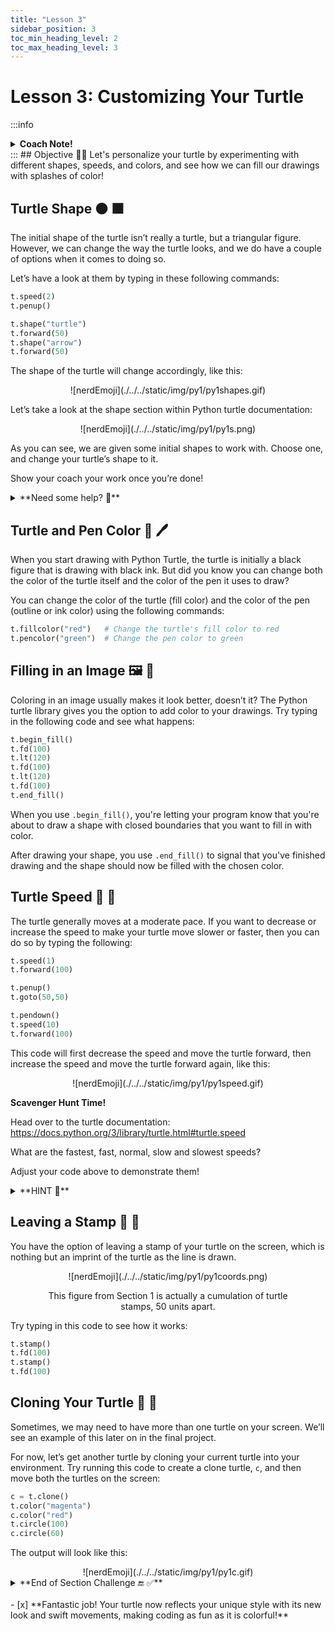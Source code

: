 ```yaml
---
title: "Lesson 3"
sidebar_position: 3
toc_min_heading_level: 2
toc_max_heading_level: 3
---
```


# Lesson 3: Customizing Your Turtle

:::info
<details style={{border:'none'}}>
    <summary><strong>Coach Note!</strong></summary>

Here's what you'll be learning in this section, based on your current level:
<details style={{border:'none'}}>

<summary>**Standard**</summary>

- Personalize the appearance of your turtle by changing its shape and color. This will help you grasp the basics of using functions and parameters within the Turtle module.
- Continue to learn about different Turtle methods.
- Set forth on your own journey through the Turtle documentation with the guide of your coach!
- The concept of leaving a stamp with `stamp()`

</details>

<details style={{border:'none'}}>

<summary>**Advanced**</summary>

- To continue on learning about functions and parameters, your coach will further explain the different data types for parameters. 
- If the code examples aren't quite clicking for you, don't worry! Your coach will outline specific Turtle methods relevant to the lesson. Your challenge is to find these methods in the Turtle documentation and implement them on your own. Continue this throughout the tutorial if needed.

</details>

</details>
:::
## Objective 🧐🗿
Let's personalize your turtle by experimenting with different shapes, speeds, and colors, and see how we can fill our drawings with splashes of color!

## Turtle Shape 🟠 🟫
The initial shape of the turtle isn’t really a turtle, but a triangular figure. However, we can change the way the turtle looks, and we do have a couple of options when it comes to doing so. 

Let’s have a look at them by typing in these following commands:

```python
t.speed(2)
t.penup()

t.shape("turtle")
t.forward(50)
t.shape("arrow")
t.forward(50)
```

The shape of the turtle will change accordingly, like this:

<div align="center">
    ![nerdEmoji](./../../static/img/py1/py1shapes.gif)
</div>
<div align="center">
    <ReactAudioPlayer
        src={audioFile}
        controls
    />
</div>

Let’s take a look at the shape section within Python turtle documentation: 

<div align="center">
    ![nerdEmoji](./../../static/img/py1/py1s.png)
</div>

As you can see, we are given some initial shapes to work with. Choose one, and change your turtle’s shape to it. 

Show your coach your work once you’re done!

<details>
    <summary>**Need some help? 👀**</summary>

To change your turtle's shape, use the `shape()` function and specify the shape name as a string. 

For example, to change your turtle's shape to a triangle:

```python
t.shape("triangle")
```
Now that you know, look back at the screenshot above and change your turtle's shape to one we haven't gone over yet!
</details>

## Turtle and Pen Color 🐢 🖊️
When you start drawing with Python Turtle, the turtle is initially a black figure that is drawing with black ink. But did you know you can change both the color of the turtle itself and the color of the pen it uses to draw? 

You can change the color of the turtle (fill color) and the color of the pen (outline or ink color) using the following commands:

``` python
t.fillcolor("red")   # Change the turtle's fill color to red
t.pencolor("green")  # Change the pen color to green
```

## Filling in an Image 🖼️ 🔴
Coloring in an image usually makes it look better, doesn’t it? The Python turtle library gives you the option to add color to your drawings. Try typing in the following code and see what happens:

```python
t.begin_fill()
t.fd(100)
t.lt(120)
t.fd(100)
t.lt(120)
t.fd(100)
t.end_fill()
```
When you use `.begin_fill()`, you're letting your program know that you're about to draw a shape with closed boundaries that you want to fill in with color.

After drawing your shape, you use `.end_fill()` to signal that you've finished drawing and the shape should now be filled with the chosen color.


## Turtle Speed 🐢 💨
The turtle generally moves at a moderate pace. If you want to decrease or increase the speed to make your turtle move slower or faster, then you can do so by typing the following:

``` python
t.speed(1)
t.forward(100) 

t.penup()
t.goto(50,50)

t.pendown()
t.speed(10)
t.forward(100)
```
This code will first decrease the speed and move the turtle forward, then increase the speed and move the turtle forward again, like this:

<div align="center">
    ![nerdEmoji](./../../static/img/py1/py1speed.gif)
</div>

<div align="center">
    <ReactAudioPlayer
        src={audioFileTwo}
        controls
    />
</div>

**Scavenger Hunt Time!**

Head over to the turtle documentation: https://docs.python.org/3/library/turtle.html#turtle.speed

What are the fastest, fast, normal, slow and slowest speeds? 

Adjust your code above to demonstrate them!


<details>
    <summary>**HINT 🤫**</summary>

Here are the different speeds:

- Fastest: `t.speed(0)`
- Fast: `t.speed(10)`
- Normal: `t.speed(6)`
- Slow: `t.speed(3)`
- Slowest: `t.speed(1)`

Adjust your code to include these speed settings and observe how the turtle's speed changes with each setting.
</details>

## Leaving a Stamp 📍 👋

You have the option of leaving a stamp of your turtle on the screen, which is nothing but an imprint of the turtle as the line is drawn. 


<div align="center">
    ![nerdEmoji](./../../static/img/py1/py1coords.png)
</div>

<figure align="center">
  <figcaption>
This figure from Section 1 is actually a cumulation of turtle stamps, 50 units apart.
 </figcaption>
</figure>

Try typing in this code to see how it works:
``` python
t.stamp()
t.fd(100)
t.stamp()
t.fd(100)
```

## Cloning Your Turtle 🐢 🐢
Sometimes, we may need to have more than one turtle on your screen. We’ll see an example of this later on in the final project. 

For now, let’s get another turtle by cloning your current turtle into your environment. Try running this code to create a clone turtle, `c`, and then move both the turtles on the screen:

```python
c = t.clone()
t.color("magenta")
c.color("red")
t.circle(100)
c.circle(60)
```

The output will look like this:
<div align="center">
    ![nerdEmoji](./../../static/img/py1/py1c.gif)
</div>

<details>
    <summary>**End of Section Challenge 🔚 ✅**</summary>

So far we've been over how to move our turtle, how to draw different shapes, how to manipulate our screen, and several other things. 

Now it's time put that thinking cap on once again and create a fun turtle drawing. This could be anything you think of! 

You can ask a friend or your coach for some help brainstorming. Once you're done with your masterpiece, show it off to your coach!
</details>


<br  />
- [x] **Fantastic job! Your turtle now reflects your unique style with its new look and swift movements, making coding as fun as it is colorful!**
<br  />